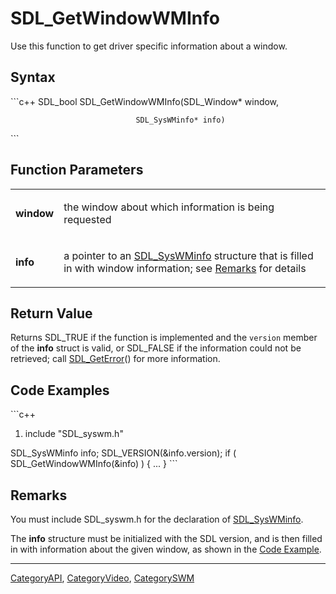 <!-- pragma section-numbers off -->
<!-- pragma disable-camelcase -->

= SDL_GetWindowWMInfo =
Use this function to get driver specific information about a window.


== Syntax ==
```c++
SDL_bool SDL_GetWindowWMInfo(SDL_Window*    window,
                             SDL_SysWMinfo* info)
```

== Function Parameters ==
{|
|'''window'''
|the window about which information is being requested
|-
|'''info'''
|a pointer to an [[SDL_SysWMinfo]] structure that is filled in with window information; see [[#Remarks|Remarks]] for details
|}

== Return Value ==
Returns SDL_TRUE if the function is implemented and the <code>version</code> member of the '''info''' struct is valid, or SDL_FALSE if the information could not be retrieved; call [[SDL_GetError]]() for more information. 

== Code Examples ==
```c++
#include "SDL_syswm.h"

SDL_SysWMinfo info;
SDL_VERSION(&info.version);
if ( SDL_GetWindowWMInfo(&info) ) { ... }
```

== Remarks ==
You must include SDL_syswm.h for the declaration of [[SDL_SysWMinfo]].

The '''info''' structure must be initialized with the SDL version, and is then filled in with information about the given window, as shown in the [[#Code Examples|Code Example]].


----
[[CategoryAPI]], [[CategoryVideo]], [[CategorySWM]]
